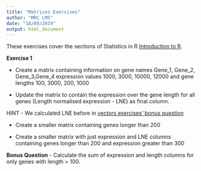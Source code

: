 ```yaml
---
title: "Matrices Exercises"
author: "MRC LMS"
date: "18/09/2019"
output: html_document
---
```



These exercises cover the sections of Statistics in R [Introduction to R](https://lmsbioinformatics.github.io/LMS_Reproducible-R/r_course/introToR_Session1.html).

**Exercise 1**

- Create a matrix containing information on gene names Gene_1, Gene_2, Gene_3,Gene_4 expression values 1000, 3000, 10000, 12000 and gene lengths 100, 3000, 200, 1000

- Update the matrix to contain the expression over the gene length for all genes (Length normalised expression - LNE) as final column.

HINT - We calculated LNE before in [vectors exercises' bonus question](../answers/vector_answers.html#bonus)

- Create a smaller matrix containing genes longer than 200

- Create a smaller matrix with just expression and LNE columns containing genes longer than 200 and expression greater than 300

**Bonus Question**
<a name="bonus"></a>
- Calculate the sum of expression and length columns for only genes with length > 100.
